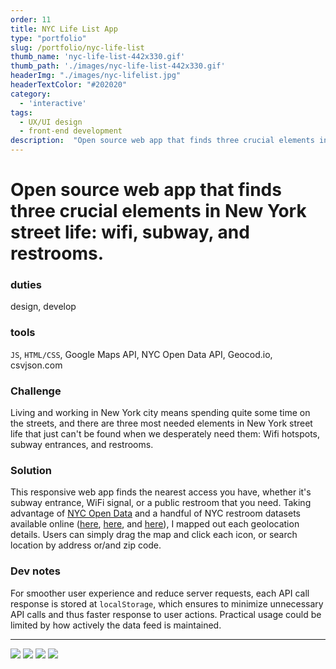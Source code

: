 ```yaml
---
order: 11
title: NYC Life List App
type: "portfolio"
slug: /portfolio/nyc-life-list
thumb_name: 'nyc-life-list-442x330.gif'
thumb_path: './images/nyc-life-list-442x330.gif'
headerImg: "./images/nyc-lifelist.jpg"
headerTextColor: "#202020"
category:
  - 'interactive'
tags:
  - UX/UI design
  - front-end development
description:  "Open source web app that finds three crucial elements in New York street life: wifi, subway, and restrooms."
---
```


# Open source web app that finds three crucial elements in New York street life: wifi, subway, and restrooms.

<section class="portfolioDetail">

### duties

design, develop

</section>

<section class="portfolioDetail">

### tools

`JS`, `HTML/CSS`, Google Maps API, NYC Open Data API, Geocod.io, csvjson.com


</section>

<section class="portfolioDetail">

### Challenge

Living and working in New York city means spending quite some time on the streets, and there are three most needed elements in New York street life that just can't be found when we desperately need them: Wifi hotspots, subway entrances, and restrooms.

</section>


<section class="portfolioDetail">

### Solution

This responsive web app finds the nearest access you have, whether it's subway entrance, WiFi signal, or a public restroom that you need. Taking advantage of [NYC Open Data](https://opendata.cityofnewyork.us/) and a handful of NYC restroom datasets available online ([here](http://www.toiletfinder.com/), [here](http://diaroogle.com/toilets), and [here](http://m3.mappler.net/nyrestroom/)), I mapped out each geolocation details. Users can simply drag the map and click each icon, or search location by address or/and zip code.

</section>


<section class="portfolioDetail">

### Dev notes

For smoother user experience and reduce server requests, each API call response is stored at `localStorage`, which ensures to minimize unnecessary API calls and thus faster response to user actions. Practical usage could be limited by how actively the data feed is maintained.

</section>
<ButtonContainer>
  <SimpleButton cta="Launch Live App" link="https://baadaa.github.io/nyc-life-list/" color="var(--yellow)" />
  <SimpleButton cta="View GitHub Repo" link="https://github.com/baadaa/NYC-Life-List" color="var(--green)" />
</ButtonContainer>

---

![](./images/nyc-life-01.jpg)
![](./images/nyc-life-02.jpg)
![](./images/nyc-life-03.jpg)
![](./images/nyc-life-04.gif)